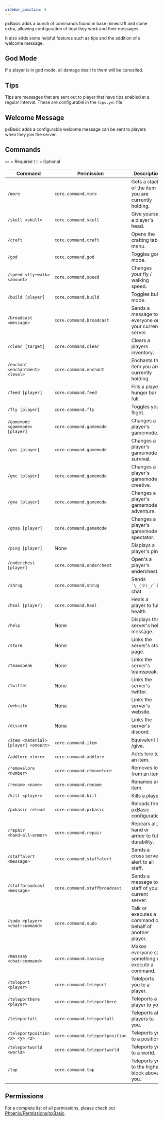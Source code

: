 ```yaml
---
sidebar_position: 0
---
```


pxBasic adds a bunch of commands found in base minecraft and some extra,
allowing configuration of how they work and their messages.

It also adds some helpful features such as tips and the addition of a welcome message.

## God Mode

If a player is in god mode, all damage dealt to them will be cancelled.

## Tips

Tips are messages that are sent out to player that have tips enabled at a regular interval.
These are configurable in the `tips.yml` file.

## Welcome Message

pxBasic adds a configurable welcome message can be sent to players when they join the server.

## Commands

`<>` = Required `[]` = Optional

Command                              | Permission                      | Description
------------------------------------ | ------------------------------- | -----------
`/more`                              | `core.command.more`             | Gets a stack of the item you are currently holding.
`/skull <skull>`                     | `core.command.skull`            | Give yourself a player's head.
`/craft`                             | `core.command.craft`            | Opens the crafting table menu.
`/god`                               | `core.command.god`              | Toggles god mode.
`/speed <fly~walk> <amount>`         | `core.command.speed`            | Changes your fly / walking speed.
`/build [player]`                    | `core.command.build`            | Toggles build mode.
`/broadcast <message>`               | `core.command.broadcast`        | Sends a message to everyone on your current server.
`/clear [target]`                    | `core.command.clear`            | Clears a players inventory.
`/enchant <enchantment> <level>`     | `core.command.enchant`          | Enchants the item you are currently holding.
`/feed [player]`                     | `core.command.feed`             | Fills a players hunger bar to full.
`/fly [player]`                      | `core.command.fly`              | Toggles your flight.
`/gamemode <gamemode> [player]`      | `core.command.gamemode`         | Changes a player's gamemode.
`/gms [player]`                      | `core.command.gamemode`         | Changes a player's gamemode to survival.
`/gmc [player]`                      | `core.command.gamemode`         | Changes a player's gamemode to creative.
`/gma [player]`                      | `core.command.gamemode`         | Changes a player's gamemode to adventure.
`/gmsp [player]`                     | `core.command.gamemode`         | Changes a player's gamemode to spectator.
`/ping [player]`                     | None                            | Displays a player's ping.
`/enderchest [player]`               | `core.command.enderchest`       | Open's a player's enderchest.
`/shrug`                             | `core.command.shrug`            | Sends `¯\_(ツ)_/¯` in chat.
`/heal [player]`                     | `core.command.heal`             | Heals a player to full health.
`/help`                              | None                            | Displays the server's help message.
`/store`                             | None                            | Links the server's store page.
`/teamspeak`                         | None                            | Links the server's teamspeak.
`/twitter`                           | None                            | Links the server's twitter.
`/website`                           | None                            | Links the server's website.
`/discord`                           | None                            | Links the server's discord.
`/item <material> [player] <amount>` | `core.command.item`             | Equivalent to /give.
`/addlore <lore>`                    | `core.command.addlore`          | Adds lore to an item.
`/removelore <number>`               | `core.command.removelore`       | Removes lore from an item.
`/rename <name>`                     | `core.command.rename`           | Renames an item.
`/kill <player>`                     | `core.command.kill`             | Kills a player.
`/pxbasic reload`                    | `core.command.pxbasic`          | Reloads the pxBasic configuration.
`/repair <hand~all~armor>`           | `core.command.repair`           | Repears all, hand or armor to full durability.
`/staffalert <message>`              | `core.command.staffalert`       | Sends a cross server alert to all staff.
`/staffbroadcast <message>`          | `core.command.staffbroadcast`   | Sends a message to staff of your current server.
`/sudo <player> <chat~command>`      | `core.command.sudo`             | Talk or executes a command on behalf of another player.
`/masssay <chat~command>`            | `core.command.masssay`          | Makes everyone say something or execute a command.
`/teleport <player>`                 | `core.command.teleport`         | Telelports you to a player.
`/teleporthere <player>`             | `core.command.teleporthere`     | Teleports a player to you.
`/teleportall`                       | `core.command.teleportall`      | Teleports all players to you.
`/teleportposition <x> <y> <z>`      | `core.command.teleportposition` | Teleports you to a position.
`/teleportworld <world>`             | `core.command.teleportworld`    | Teleports you to a world.
`/top`                               | `core.command.top`              | Teleports you to the highest block above you.

## Permissions

For a complete list of all permissions, please check out [Phoenix/Permissions/pxBasic](/Phoenix/Permissions#pxbasic).